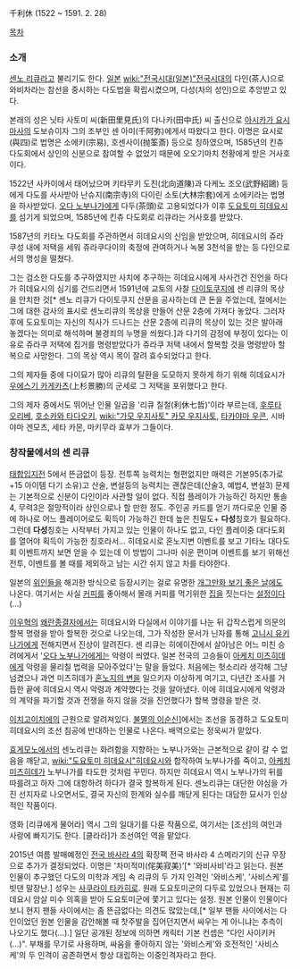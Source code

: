 千利休
(1522 ~ 1591. 2. 28)

[[목차]]

=== 소개 ===
[[센노 리큐]]라고 불리기도 한다. [[일본]] [[wiki:"전국시대(일본)"전국시대]]의 다인(茶人)으로 와비차라는 참선을 중시하는 다도법을 확립시켰으며, 다성(차의 성인)으로 추앙받고 있다.

본래의 성은 닛타 사토미 씨(新田里見氏)의 다나카(田中氏) 씨 출신으로 [[아시카가 요시마사]]의 도보슈이자 그의 조부인 센 아미(千阿弥)에게서 따왔다고 한다. 아명은 요시로(與四)로 법명은 소에키(宗易), 호센사이(抛筌斎) 등으로 칭하였으며, 1585년의 킨츄 다도회에서 상인의 신분으로 참여할 수 없었기 때문에 오오기마치 천황에게 받은 거사호이다.

1522년 사카이에서 태어났으며 키타무키 도친(北向道陳)과 다케노 조오(武野紹鷗) 등에게 다도를 사사받아 난슈지(南宗寺)의 다이린 소토(大林宗套)에게 소에키라는 법명을 하사받았다. [[오다 노부나가]]에게 다두(茶頭)로 고용되었다가 이후 [[도요토미 히데요시]]를 섬기게 되었으며, 1585년에 킨츄 다도회로 리큐라는 거사호를 받았다.

1587년의 키타노 다도회를 주관하면서 히데요시의 신임을 받았으며, 히데요시의 쥬라쿠성 내에 저택을 세워 쥬라쿠다이의 축정에 관여하거나 녹봉 3천석을 받는 등 다인으로서의 명성을 떨쳤다.

그는 검소한 다도를 추구하였지만 사치에 추구하는 히데요시에게 사사건건 진언을 하다가 히데요시의 심기를 건드리면서 1591년에 교토의 사찰 [[다이토쿠지]]에 센 리큐의 목상을 안치한 것[* 센노 리큐가 다이토쿠지 산문을 공사하는데 큰 돈을 주었는데, 절에서는 그에 대한 감사의 표시로 센노리큐의 목상을 만들어 산문 2층에 가져다 놓았다. 그러자 후에 도요토미는 자신의 칙사가 드나드는 산문 2층에 리큐의 목상이 있는 것은 발아래 놓겠다는 의미로 해석하며 불경죄의 누명을 씌웠다.]과 다기의 감정에 부정이 있다는 이유로 쥬라쿠 저택에 칩거를 명령받았다가 쥬라쿠 저택 내에서 할복할 것을 명령받아 할복으로 사망한다. 그의 목상 역시 목이 잘려 효수되었다고 한다.

그의 제자들 중에 다이묘가 많아 리큐의 탈환을 도모하지 못하게 하기 위해 히데요시가 [[우에스기 카게카츠]](上杉景勝)의 군세로 그 저택을 포위했다고 한다.

그의 제자 중에서도 뛰어난 인물 일곱을 '리큐 칠철(利休七哲)'이라 부르는데, [[후루타 오리베]], [[호소카와 타다오키]], [[wiki:"가모 우지사토" 카모 우지사토]], [[타카야마 우콘]], 시바야마 겐모츠, 세타 카몬, 마키무라 효부가 그들이다.

=== 창작물에서의 센 리큐 ===
[[태합입지전]] 5에서 뜬금없이 등장. 전투쪽 능력치는 형편없지만 매력은 기본95(추가로 +15 아이템 다기 소유)고 산술, 변설등의 능력치는 괜찮은데(산술3, 예법4, 변설3) 문제는 기본적으로 신분이 다인이라 사관할 일이 없다. 직접 플레이가 가능하긴 하지만 통솔4, 무력3은 절망적이라 상인으로나 할 만한 정도. 주인공 카드를 얻기 까다로운 인물 중에 하나로 어느 플레이어로도 획득이 가능하긴 한데 높은 친밀도+ '''다성'''칭호가 필요하다. 그런데 '''다성'''칭호는 시작부터 가지고 있는 인물이 하나도 없고, 다인 플레이중 대다도회를 열어야 획득이 가능한 칭호라서...  히데요시로 혼노지변 이벤트를 보고 기타노 대다도회 이벤트까지 보면 얻을 수 있는데 이 방법이 그나마 쉬운 편이며 이벤트를 보기 위해선 전투, 이벤트를 볼 때를 제외하고 남는 시간 쉬지 않고 차를 타야한다.

일본의 [[위인]]들을 해괴한 방식으로 등장시키는 걸로 유명한 [[개그만화 보기 좋은 날]]에도 나온다. 여기서는 사실 [[커피]]를 좋아해서 몰래 커피를 먹기위한 [[집]]을 짓는다는 [[설정]]이다(...)

[[이우혁]]의 [[왜란종결자]]에서는 히데요시와 다실에서 이야기를 나눈 뒤 갑작스럽게 의문의 할복 명령을 받아 할복한 것으로 나오는데, 그가 작성한 문서가 닌자를 통해 [[고니시 유키나가]]에게 전해지면서 진상이 알려진다. 센 리큐는 히에이잔에서 살아남은 어느 미친 승려에게서 '[[오다 노부나가]]에게는 악령이 씌였다. 일본 전국의 고승들이 [[아케치 미츠히데]]에게 악령을 물리칠 법력을 모아주었다'는 말을 들었다. 처음에는 헛소리라 생각해 그냥 넘겼으나 과연 미츠히데가 [[혼노지의 변]]을 일으키자 이상하게 여기고, 다년간 조사를 거듭한 끝에 히데요시 역시 악령과 계약했다는 것을 알아냈다. 이에 히데요시에게 악령과의 계약을 파기할 것과 전쟁을 하지 않을 것을 진언했다가 할복 명령을 받은 것.

[[이치고이치에]]의 근원으로 알려져있다. [[불멸의 이순신]]]에서는 조선을 동경하고 도요토미 히데요시의 조선 침공에 반대하는 인물로 나온다. 배역으로는 정욱씨가 맡았다.

[[효게모노]]에서의 센노리큐는 화려함을 지향하는 노부나가와는 근본적으로 같이 갈 수 없음을 깨닫고, [[wiki:"도요토미 히데요시"히데요시]]와 합작하여 노부나가를 죽이고, [[아케치 미츠히데]]가 노부나가를 타도한 것처럼 꾸민다. 하지만 히데요시 역시 노부나가의 뒤를 따를려고 하자 그에 대항하려 하다가 결국 할복하게 된다. 센노리큐는 대단한 야심을 가진 선지자로 나오면서도, 결국 자신의 한계와 실수를 깨닫게 된다는 대담한 묘사가 인상적인 작품이다.

영화 [리큐에게 물어라] 역시 그의 일대기를 다룬 작품으로, 여기서는 [조선]의 여인과 사랑에 빠지기도 한다. [클라라]가 조선여인 역을 맡았다.

2015년 여름 발매예정인 [[전국 바사라 4]]의 확장팩 전국 바사라 4 스메라기의 신규 무장으로 추가가 결정되었다. 이명은 '차미적미(侘美寂美)'[* '와비사비'라고 읽는다. 원본 인물이 추구했던 다도의 미학과 게임 속 리큐의 두 가지 인격인 '와비스케', '사비스케'를 빗댄 말장난.] 성우는 [[사쿠라이 타카히로]]. 원래 도요토미군의 다두로 있었으나 현재는 히데요시 암살 미수 의혹을 받아 도요토미군에 쫓기고 있다는 설정. 원본 인물이 인물이다보니 현지 팬들 사이에서는 좀 뜬금없다는 의견도 많았는데,[* 일부 팬들 사이에서는 다인이었던 원본 인물을 감안해볼 때 찻주발을 집어던지면서 싸우는 게 아니냐는 추측이 나오기도 했다(...).] 일단 공개된 정보에 의하면 캐릭터 기본 컨셉은 "다인 사이키커(...)". 부채를 무기로 사용하며, 싸움을 좋아하지 않는 '와비스케'와 호전적인 '사비스케'의 두 인격이 공존하면서 항상 대립하는 이중인격자라고 한다.
